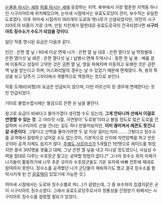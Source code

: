 [[눈물을 마시는 새]]와 [[피를 마시는 새]]에 등장하는 지역.
북부에서 가장 험준한 지역중 하나인 시구리아트에 위치해있으며, 눈마새 시점에서는 유료도로당이 관리, 보수하는 유일한 도로였다. 이후 피마새 시점까지 여러개의 도로와 뱃나루가 신설되었지만, 여전히 시구리아트의 비중이 가장 크며, 만일 치천제가 말한대로 유료도로국이 건국되었다면 '''시구리아트 징수소가 수도가 되었을 것이다'''.

일단 작중 명시된 요금은 다음과 같다.

인간 : 은편 열 닢 / 60세 이상 면제
나가 : 은편 열 닢
대호 : 은편 열다섯 닢
딱정벌레 : 은편 열다섯 닢
레콘 : 은편 열다섯 닢 / 납병시 면제
두억시니 : 동편 한 닢
용 : 배를 끌며 이동하고 성질이 고약한 것은 금편 열 닢, 땅을 파헤치며 이동하고 유쾌한 것은 금편 백 닢을 받는다고 하며, 아스화리탈의 경우는 날 수 있었기 때문에 면제였다. 즉, 용의 특성을 보고 당주가 그자리에서 개별적으로 책정하는 것으로 보인다.

작중 도깨비(비형)의 요금은 언급되지 않으며, 다만 어르신이 된 경우에 면제한다는 것만 언급되었다.

기타로 불법수렵시에는 벌금으로 은편 쉰 닢을 물린다.

참고로 요금이 비싸다고 돌아가겠다 생각할 수도 있는데, '''그게 안되니까 산에서 이걸로 연명할 수 있는 것'''. 고 아라짓 시절, 극연왕이 '도로왕'이라고 불릴 정도로 많은 도로를 건설하며 시구리아트 산을 건너는 길도 하나 만들어놨지만, '''이미 끊어져서 레콘도 못건너갈 수준이다'''. 그렇다고 산맥을 돌아가려면 두 달 이상 걸리는지라……. 그렇다고 징수소를 공격해서 점령하고 넘어갈 수도 없는것이, 기본적으로 산지에 자연암벽을 파고 만든 곳이라 공격 자체도 쉽지가 않다. [[주퀘도 사르마크]]가 5개월간 1만명으로 레이드를 뛰었지만 결국 300명을 못뚫고 대패, 그냥 은편 열 닢을 내고 지나갈 정도였으니, 사실상 수력을 맘대로 다루는 수호장군 말고는 공략할 방법이 없다.[* 그나마 징수소 위치 자체가 나가들이 활동하기에 너무 추운 곳이라 수호장군들도 기온 유지에 바빠 전투에 제대로 참여하지 못한다. 징수소를 공격했던 나가 군단들이 패퇴하기도 했고 결국 징수소를 함락시키게 된 건 [[갈로텍]]이 있었기에 가능한 것.]

피마새 시점에서는 도로와 징수소별로 파(...)가 갈렸는데, 그 중 보수파의 집결지같은 곳이 시구리아트 징수소였다. 그래서 유료도로당주로서의 정통성을 인정받기 위해서는 시구리아트 징수소를 점령할 필요가 있었다.
